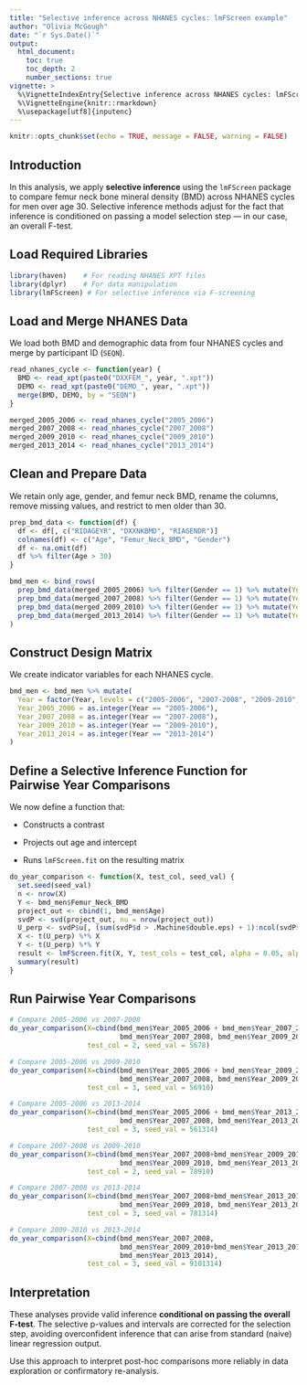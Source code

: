 ```yaml
---
title: "Selective inference across NHANES cycles: lmFScreen example"
author: "Olivia McGough"
date: "`r Sys.Date()`"
output:
  html_document:
    toc: true
    toc_depth: 2
    number_sections: true
vignette: >
  %\VignetteIndexEntry{Selective inference across NHANES cycles: lmFScreen example}
  %\VignetteEngine{knitr::rmarkdown}
  %\usepackage[utf8]{inputenc}
---
```



```r
knitr::opts_chunk$set(echo = TRUE, message = FALSE, warning = FALSE)
```

## Introduction

In this analysis, we apply **selective inference** using the `lmFScreen` package to compare femur neck bone mineral density (BMD) across NHANES cycles for men over age 30. Selective inference methods adjust for the fact that inference is conditioned on passing a model selection step — in our case, an overall F-test.

## Load Required Libraries

```r
library(haven)    # For reading NHANES XPT files
library(dplyr)    # For data manipulation
library(lmFScreen) # For selective inference via F-screening
```

## Load and Merge NHANES Data

We load both BMD and demographic data from four NHANES cycles and merge by participant ID (`SEQN`).

```r
read_nhanes_cycle <- function(year) {
  BMD <- read_xpt(paste0("DXXFEM_", year, ".xpt"))
  DEMO <- read_xpt(paste0("DEMO_", year, ".xpt"))
  merge(BMD, DEMO, by = "SEQN")
}

merged_2005_2006 <- read_nhanes_cycle("2005_2006")
merged_2007_2008 <- read_nhanes_cycle("2007_2008")
merged_2009_2010 <- read_nhanes_cycle("2009_2010")
merged_2013_2014 <- read_nhanes_cycle("2013_2014")
```

## Clean and Prepare Data

We retain only age, gender, and femur neck BMD, rename the columns, remove missing values, and restrict to men older than 30.

```r
prep_bmd_data <- function(df) {
  df <- df[, c("RIDAGEYR", "DXXNKBMD", "RIAGENDR")]
  colnames(df) <- c("Age", "Femur_Neck_BMD", "Gender")
  df <- na.omit(df)
  df %>% filter(Age > 30)
}

bmd_men <- bind_rows(
  prep_bmd_data(merged_2005_2006) %>% filter(Gender == 1) %>% mutate(Year = "2005-2006"),
  prep_bmd_data(merged_2007_2008) %>% filter(Gender == 1) %>% mutate(Year = "2007-2008"),
  prep_bmd_data(merged_2009_2010) %>% filter(Gender == 1) %>% mutate(Year = "2009-2010"),
  prep_bmd_data(merged_2013_2014) %>% filter(Gender == 1) %>% mutate(Year = "2013-2014")
)
```

## Construct Design Matrix

We create indicator variables for each NHANES cycle.

```r
bmd_men <- bmd_men %>% mutate(
  Year = factor(Year, levels = c("2005-2006", "2007-2008", "2009-2010", "2013-2014")),
  Year_2005_2006 = as.integer(Year == "2005-2006"),
  Year_2007_2008 = as.integer(Year == "2007-2008"),
  Year_2009_2010 = as.integer(Year == "2009-2010"),
  Year_2013_2014 = as.integer(Year == "2013-2014")
)
```

## Define a Selective Inference Function for Pairwise Year Comparisons

We now define a function that:

- Constructs a contrast

- Projects out age and intercept

- Runs `lmFScreen.fit` on the resulting matrix

```r
do_year_comparison <- function(X, test_col, seed_val) {
  set.seed(seed_val)
  n <- nrow(X)
  Y <- bmd_men$Femur_Neck_BMD
  project_out <- cbind(1, bmd_men$Age)
  svdP <- svd(project_out, nu = nrow(project_out))
  U_perp <- svdP$u[, (sum(svdP$d > .Machine$double.eps) + 1):ncol(svdP$u)]
  X <- t(U_perp) %*% X
  Y <- t(U_perp) %*% Y
  result <- lmFScreen.fit(X, Y, test_cols = test_col, alpha = 0.05, alpha_ov = 0.05)
  summary(result)
}
```

## Run Pairwise Year Comparisons

```r
# Compare 2005-2006 vs 2007-2008
do_year_comparison(X=cbind(bmd_men$Year_2005_2006 + bmd_men$Year_2007_2008,
                           bmd_men$Year_2007_2008, bmd_men$Year_2009_2010),
                   test_col = 2, seed_val = 5678)

# Compare 2005-2006 vs 2009-2010
do_year_comparison(X=cbind(bmd_men$Year_2005_2006 + bmd_men$Year_2009_2010,
                           bmd_men$Year_2007_2008, bmd_men$Year_2009_2010),
                   test_col = 3, seed_val = 56910)

# Compare 2005-2006 vs 2013-2014
do_year_comparison(X=cbind(bmd_men$Year_2005_2006 + bmd_men$Year_2013_2014,
                           bmd_men$Year_2007_2008, bmd_men$Year_2013_2014),
                   test_col = 3, seed_val = 561314)

# Compare 2007-2008 vs 2009-2010
do_year_comparison(X=cbind(bmd_men$Year_2007_2008+bmd_men$Year_2009_2010,
                           bmd_men$Year_2009_2010, bmd_men$Year_2013_2014),
                   test_col = 2, seed_val = 78910)

# Compare 2007-2008 vs 2013-2014
do_year_comparison(X=cbind(bmd_men$Year_2007_2008+bmd_men$Year_2013_2014,
                           bmd_men$Year_2009_2010, bmd_men$Year_2013_2014),
                   test_col = 3, seed_val = 781314)

# Compare 2009-2010 vs 2013-2014
do_year_comparison(X=cbind(bmd_men$Year_2007_2008,
                           bmd_men$Year_2009_2010+bmd_men$Year_2013_2014,
                           bmd_men$Year_2013_2014),
                   test_col = 3, seed_val = 9101314)
```

## Interpretation

These analyses provide valid inference **conditional on passing the overall F-test**. The selective p-values and intervals are corrected for the selection step, avoiding overconfident inference that can arise from standard (naive) linear regression output.

Use this approach to interpret post-hoc comparisons more reliably in data exploration or confirmatory re-analysis.
